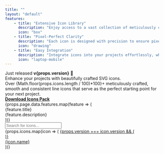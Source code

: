```yaml
---
title: ""
layout: "default"
features:
    - title: "Extensive Icon Library"
      description: "Enjoy access to a vast collection of meticulously crafted SVG icons covering a wide range of categories."
      icon: "box"
    - title: "Pixel-Perfect Clarity"
      description: "Each icon is designed with precision to ensure pixel-perfect clarity at various sizes, providing a seamless visual experience."
      icon: "drawing"
    - title: "Easy Integration"
      description: "Integrate icons into your projects effortlessly, whether it's for web development, mobile apps, presentations, or desktop applications."
      icon: "laptop-mobile"
---
```


<div className="pb-28 pt-16 md:pt-28">
    <div className="flex justify-center w-full mb-4">
        <a className="inline-flex items-center gap-2 rounded-lg bg-gray-200 px-3 py-1 text-sm font-medium no-underline">
            <span className="text-gray-800">Just released <b>v{props.version}</b></span>
            <span>🎉</span>
        </a>
    </div>
    <div className="font-black text-6xl sm:text-7xl mb-6 leading-tight tracking-tight text-gray-800 maxw-5xl w-full text-center mx-auto">
        <span>Enhance your projects with beautifully crafted SVG icons.</span> 
    </div>
    <div className="maxw-3xl mt-0 mb-8 text-lg sm:text-2xl text-center leading-relaxed mx-auto w-full">
        <span>Over {Math.floor(props.icons.length / 100)*100}+ meticulously crafted, smooth and consistent line icons that serve as the perfect starting point for your next project.</span>
    </div>
    <div className="flex justify-center w-full">
        <a href={`${props.repository}/releases`} target="_blank" className="flex items-center p-4 rounded-md bg-gray-900 hover:bg-gray-800 text-white cursor-pointer no-underline">
            <div className="text-xl mr-2">
                <Icon icon="download" />
            </div>
            <strong>Download Icons Pack</strong>
        </a>
    </div>
</div>
<section className="w-full mb-12">
    <div className="w-full flex flex-col md:flex-row gap-6 flex-nowrap">
        {props.page.data.features.map(feature => (
            <div key={feature.title} className="w-full bg-gray-100 p-8 rounded-md">
                <div className="mb-3 text-5xl">
                    <Icon icon={feature.icon} />
                </div>
                <div className="text-xl font-bold mb-2">{feature.title}</div>
                <div className="leading-normal">{feature.description}</div>
            </div>
        ))}
    </div>
</section>
<section className="w-full">
    <div className="mb-6">
        <div className="relative">
            <div className="flex items-center text-2xl absolute top-0 left-0 p-2">
                <Icon icon="search" />
            </div>
            <input type="text" id="search" className="block bg-white w-full focus:outline-2 focus:outline-gray-500 border border-gray-300 rounded-md pl-10" placeholder="Search for icons..." />
        </div>
    </div>
    <div className="grid grid-cols-3 md:grid-cols-6 lg:grid-cols-10 gap-2 w-full">
    {props.icons.map(icon => (
        <a key={icon.name} href={`${icon.name}.html`} className="relative flex flex-col justify-center p-4 rounded-lg hover:bg-gray-100 cursor-pointer no-underline text-gray-800" data-icon-name={icon.name} data-icon-tags={icon.tags.join(",")}>
            {props.version === icon.version && (
                <div className="absolute bg-red-400 top-0 right-0 w-2 h-2 rounded-full mt-2 mr-2" />
            )}
            <div className="flex justify-center text-3xl">
                <Icon icon={icon.name} />
            </div>
            <div className="o-50 text-2xs text-center mt-2">
                <span>{icon.name}</span>
            </div>
        </a>
    ))}
    </div>
</section>

<script type="text/javascript" dangerouslySetInnerHTML={{ __html: `
    let allVisible = true;
    const isIconVisible = (value, target) => {
        const name = target.dataset.iconName || "";
        const tags = (target.dataset.iconTags || "").split(",");

        return name.includes(value) || tags.some(t => t.includes(value));
    };
    document.querySelector("input#search").addEventListener("input", event => {
        const value = event.target.value || "";
        // let count = 0;
        if (value.length >= 3 || !allVisible) {
            allVisible = value.length < 3;
            Array.from(document.querySelectorAll("a[data-icon-name]")).forEach(item => {
                // if (value.length < 3 || item.dataset.icon.includes(value)) {
                if (value.length < 3 || isIconVisible(value, item)) {
                    // count = count + 1;
                    item.style.display = "";
                }
                else {
                    item.style.display = "none";
                }
            });
            // Hide or display the empty block
            // document.querySelector("div#empty").style.display = count === 0 ? "" : "none";
        }
    });
`}} />

